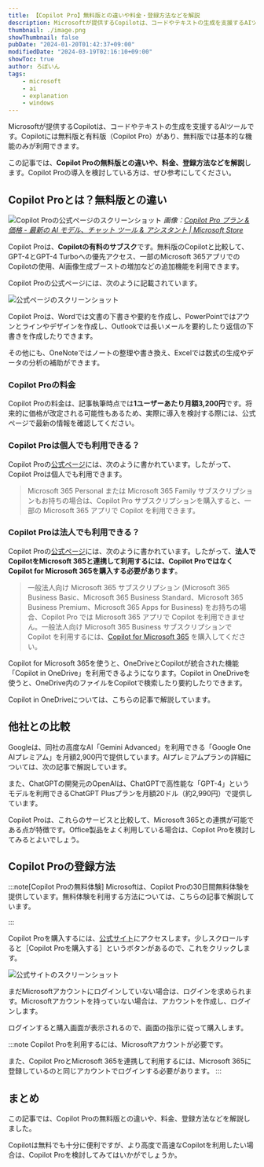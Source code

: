```yaml
---
title: 【Copilot Pro】無料版との違いや料金・登録方法などを解説
description: Microsoftが提供するCopilotは、コードやテキストの生成を支援するAIツールです。Copilotには無料版と有料版（Copilot Pro）があり、無料版では基本的な機能のみが利用できます。この記事では、Copilot Proの無料版との違いや、料金、登録方法などを解説します。Copilot Proの導入を検討している方は、ぜひ参考にしてください。
thumbnail: ./image.png
showThumbnail: false
pubDate: "2024-01-20T01:42:37+09:00"
modifiedDate: "2024-03-19T02:16:10+09:00"
showToc: true
author: ろぼいん
tags:
    - microsoft
    - ai
    - explanation
    - windows
---
```



Microsoftが提供するCopilotは、コードやテキストの生成を支援するAIツールです。Copilotには無料版と有料版（Copilot Pro）があり、無料版では基本的な機能のみが利用できます。

この記事では、**Copilot Proの無料版との違いや、料金、登録方法などを解説**します。Copilot Proの導入を検討している方は、ぜひ参考にしてください。

<!-- toc -->

## Copilot Proとは？無料版との違い

![Copilot Proの公式ページのスクリーンショット](./image.png)
*画像：[Copilot Pro プラン & 価格 - 最新の AI モデル、チャット ツール & アシスタント | Microsoft Store](https://www.microsoft.com/ja-jp/store/b/copilotpro)*

Copilot Proは、**Copilotの有料のサブスク**です。無料版のCopilotと比較して、GPT-4とGPT-4 Turboへの優先アクセス、一部のMicrosoft 365アプリでのCopilotの使用、AI画像生成ブーストの増加などの追加機能を利用できます。

Copilot Proの公式ページには、次のように記載されています。

![公式ページのスクリーンショット](./image-1.png)

Copilot Proは、Wordでは文書の下書きや要約を作成し、PowerPointではアウンとラインやデザインを作成し、Outlookでは長いメールを要約したり返信の下書きを作成したりできます。

その他にも、OneNoteではノートの整理や書き換え、Excelでは数式の生成やデータの分析の補助ができます。

### Copilot Proの料金

Copilot Proの料金は、記事執筆時点では**1ユーザーあたり月額3,200円**です。将来的に価格が改定される可能性もあるため、実際に導入を検討する際には、公式ページで最新の情報を確認してください。

### Copilot Proは個人でも利用できる？

Copilot Proの[公式ページ](https://www.microsoft.com/ja-jp/store/b/copilotpro)には、次のように書かれています。したがって、Copilot Proは個人でも利用できます。

> Microsoft 365 Personal または Microsoft 365 Family サブスクリプションもお持ちの場合は、Copilot Pro サブスクリプションを購入すると、一部の Microsoft 365 アプリで Copilot を利用できます。

### Copilot Proは法人でも利用できる？

Copilot Proの[公式ページ](https://www.microsoft.com/ja-jp/store/b/copilotpro)には、次のように書かれています。したがって、**法人でCopilotをMicrosoft 365と連携して利用するには、Copilot ProではなくCopilot for Microsoft 365を購入する必要があります**。

> 一般法人向け Microsoft 365 サブスクリプション (Microsoft 365 Business Basic、Microsoft 365 Business Standard、Microsoft 365 Business Premium、Microsoft 365 Apps for Business) をお持ちの場合、Copilot Pro では Microsoft 365 アプリで Copilot を利用できません。一般法人向け Microsoft 365 Business サブスクリプションで Copilot を利用するには、[Copilot for Microsoft 365](https://www.microsoft.com/microsoft-365/microsoft-copilot) を購入してください。

Copilot for Microsoft 365を使うと、OneDriveとCopilotが統合された機能「Copilot in OneDrive」を利用できるようになります。Copilot in OneDriveを使うと、OneDrive内のファイルをCopilotで検索したり要約したりできます。

Copilot in OneDriveについては、こちらの記事で解説しています。

<ArticleCard link="/article/2024/03/02/copilot-in-onedrive/" />

## 他社との比較

Googleは、同社の高度なAI「Gemini Advanced」を利用できる「Google One AIプレミアム」を月額2,900円で提供しています。AIプレミアムプランの詳細については、次の記事で解説しています。

<ArticleCard link="/article/2024/02/09/google-one-ai-premium-features-and-differences-from-other-plans/" />

また、ChatGPTの開発元のOpenAIは、ChatGPTで高性能な「GPT-4」というモデルを利用できるChatGPT Plusプランを月額20ドル（約2,990円）で提供しています。

Copilot Proは、これらのサービスと比較して、Microsoft 365との連携が可能である点が特徴です。Office製品をよく利用している場合は、Copilot Proを検討してみるとよいでしょう。

## Copilot Proの登録方法

:::note[Copilot Proの無料体験]
Microsoftは、Copilot Proの30日間無料体験を提供しています。無料体験を利用する方法については、こちらの記事で解説しています。

<ArticleCard link="/article/2024/03/19/how-to-get-copilot-pro-30-days-free-trial/" />

:::

Copilot Proを購入するには、[公式サイト](https://www.microsoft.com/ja-jp/store/b/copilotpro)にアクセスします。少しスクロールすると［Copilot Proを購入する］というボタンがあるので、これをクリックします。

![公式サイトのスクリーンショット](./image-2.png)

まだMicrosoftアカウントにログインしていない場合は、ログインを求められます。Microsoftアカウントを持っていない場合は、アカウントを作成し、ログインします。

ログインすると購入画面が表示されるので、画面の指示に従って購入します。

:::note
Copilot Proを利用するには、Microsoftアカウントが必要です。

また、Copilot ProとMicrosoft 365を連携して利用するには、Microsoft 365に登録しているのと同じアカウントでログインする必要があります。
:::

## まとめ

この記事では、Copilot Proの無料版との違いや、料金、登録方法などを解説しました。

Copilotは無料でも十分に便利ですが、より高度で高速なCopilotを利用したい場合は、Copilot Proを検討してみてはいかがでしょうか。
